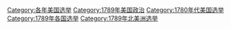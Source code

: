 [[Category:各年美国选举|Category:各年美国选举]]
[[Category:1789年美国政治|Category:1789年美国政治]]
[[Category:1780年代美国选举|Category:1780年代美国选举]]
[[Category:1789年各国选举|Category:1789年各国选举]]
[[Category:1789年北美洲选举|Category:1789年北美洲选举]]